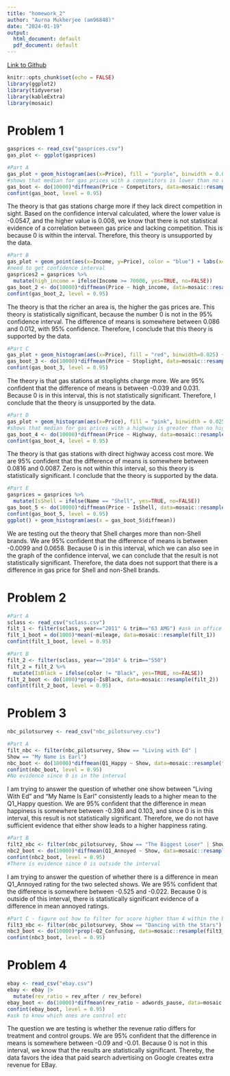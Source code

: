 ```yaml
---
title: "homework_2"
author: "Aurna Mukherjee (am96848)"
date: "2024-01-19"
output:
  html_document: default
  pdf_document: default
---
```


[Link to Github](https://github.com/aurnam18/Hw3)

```r
knitr::opts_chunk$set(echo = FALSE)
library(ggplot2)
library(tidyverse)
library(kableExtra)
library(mosaic)
```

# **Problem 1**

```r
gasprices <- read_csv("gasprices.csv")
gas_plot <- ggplot(gasprices)

#Part A 
gas_plot + geom_histogram(aes(x=Price), fill = "purple", binwidth = 0.03) + labs(x="Price", title = "Gas prices faceted by existence of competitors") + facet_wrap(~Competitors)
#shows that median for gas prices with a competitors is lower than no competitors
gas_boot <- do(10000)*diffmean(Price ~ Competitors, data=mosaic::resample(gasprices))
confint(gas_boot, level = 0.95)
```

The theory is that gas stations charge more if they lack direct competition in sight. Based on the confidence interval calculated, where the lower value is -0.0547, and the higher value is 0.008, we know that there is not statistical evidence of a correlation between gas price and lacking competition. This is because 0 is within the interval. Therefore, this theory is unsupported by the data.

```r
#Part B
gas_plot + geom_point(aes(x=Income, y=Price), color = "blue") + labs(x="Median Household Income of Location", y="Gas Price", title = "Association between median household income based on location and corresponding gas prices")
#need to get confidence interval
gasprices2 = gasprices %>%
  mutate(high_income = ifelse(Income >= 70000, yes=TRUE, no=FALSE))
gas_boot_2 <- do(10000)*diffmean(Price ~ high_income, data=mosaic::resample(gasprices2))
confint(gas_boot_2, level = 0.95)
```

The theory is that the richer an area is, the higher the gas prices are. This theory is statistically significant, because the number 0 is not in the 95% confidence interval. The difference of means is somewhere between 0.086 and 0.012, with 95% confidence. Therefore, I conclude that this theory is supported by the data.

```r
#Part C
gas_plot + geom_histogram(aes(x=Price), fill = "red", binwidth=0.025) + labs(x="Price", title = "Gas prices faceted by stoplight") + facet_wrap(~Stoplight)
gas_boot_3 <- do(10000)*diffmean(Price ~ Stoplight, data=mosaic::resample(gasprices))
confint(gas_boot_3, level = 0.95)
```

The theory is that gas stations at stoplights charge more. We are 95% confident that the difference of means is between -0.039 and 0.031. Because 0 is in this interval, this is not statistically significant. Therefore, I conclude that the theory is unsupported by the data.

```r
#Part D
gas_plot + geom_histogram(aes(x=Price), fill = "pink", binwidth = 0.025) + labs(x="Price", title = "Gas prices faceted by highway") + facet_wrap(~Highway)
#shows that median for gas prices with a highway is greater than no highway
gas_boot_4 <- do(10000)*diffmean(Price ~ Highway, data=mosaic::resample(gasprices))
confint(gas_boot_4, level = 0.95)
```

The theory is that gas stations with direct highway access cost more. We are 95% confident that the difference of means is somewhere between 0.0816 and 0.0087. Zero is not within this interval, so this theory is statistically significant. I conclude that the theory is supported by the data.

```r
#Part E
gasprices = gasprices %>%
  mutate(IsShell = ifelse(Name == "Shell", yes=TRUE, no=FALSE))
gas_boot_5 <- do(10000)*diffmean(Price ~ IsShell, data=mosaic::resample(gasprices))
confint(gas_boot_5, level = 0.95)
ggplot() + geom_histogram(aes(x = gas_boot_5$diffmean))
```

We are testing out the theory that Shell charges more than non-Shell brands. We are 95% confident that the difference of means is between -0.0099 and 0.0658. Because 0 is in this interval, which we can also see in the graph of the confidence interval, we can conclude that the result is not statistically significant. Therefore, the data does not support that there is a difference in gas price for Shell and non-Shell brands.

# **Problem 2**

```r
#Part A
sclass <- read_csv("sclass.csv")
filt_1 <- filter(sclass, year=="2011" & trim=="63 AMG") #ask in office hours if I need to filter again for used cars
filt_1_boot = do(1000)*mean(~mileage, data=mosaic::resample(filt_1))
confint(filt_1_boot, level = 0.95)

#Part B
filt_2 <- filter(sclass, year=="2014" & trim=="550")
filt_2 = filt_2 %>%
  mutate(IsBlack = ifelse(color != "Black", yes=TRUE, no=FALSE))
filt_2_boot <- do(1000)*prop(~IsBlack, data=mosaic::resample(filt_2))
confint(filt_2_boot, level = 0.95)
```

# **Problem 3**

```r
nbc_pilotsurvey <- read_csv("nbc_pilotsurvey.csv")

#Part A
filt_nbc <- filter(nbc_pilotsurvey, Show == "Living with Ed" |
Show == "My Name is Earl")
nbc_boot <- do(10000)*diffmean(Q1_Happy ~ Show, data=mosaic::resample(filt_nbc))
confint(nbc_boot, level = 0.95)
#No evidence since 0 is in the interval
```

I am trying to answer the question of whether one show between "Living With Ed" and "My Name Is Earl" consistently leads to a higher mean to the Q1_Happy question. We are 95% confident that the difference in mean happiness is somewhere between -0.398 and 0.103, and since 0 is in this interval, this result is not statistically significant. Therefore, we do not have sufficient evidence that either show leads to a higher happiness rating.

```r
#Part B
filt2_nbc <- filter(nbc_pilotsurvey, Show == "The Biggest Loser" | Show == "The Apprentice: Los Angeles")
nbc2_boot <- do(10000)*diffmean(Q1_Annoyed ~ Show, data=mosaic::resample(filt2_nbc))
confint(nbc2_boot, level = 0.95)
#There is evidence since 0 is outside the interval
```

I am trying to answer the question of whether there is a difference in mean Q1_Annoyed rating for the two selected shows. We are 95% confident that the difference is somewhere between -0.525 and -0.022. Because 0 is outside of this interval, there is statistically significant evidence of a difference in mean annoyed ratings.

```r
#Part C - figure out how to filter for score higher than 4 within the bootstrap
filt3_nbc <- filter(nbc_pilotsurvey, Show == "Dancing with the Stars")
nbc3_boot <- do(10000)*prop(~Q2_Confusing, data=mosaic::resample(filt3_nbc))
confint(nbc3_boot, level = 0.95)
```

# **Problem 4**

```r
ebay <- read_csv("ebay.csv")
ebay <- ebay |>
  mutate(rev_ratio = rev_after / rev_before)
ebay_boot <- do(10000)*diffmean(rev_ratio ~ adwords_pause, data=mosaic::resample(ebay))
confint(ebay_boot, level = 0.95)
#ask to know which ones are control etc
```

The question we are testing is whether the revenue ratio differs for treatment and control groups. We are 95% confident that the difference in means is somewhere between -0.09 and -0.01. Because 0 is not in this interval, we know that the results are statistically significant. Thereby, the data favors the idea that paid search advertising on Google creates extra revenue for EBay.
